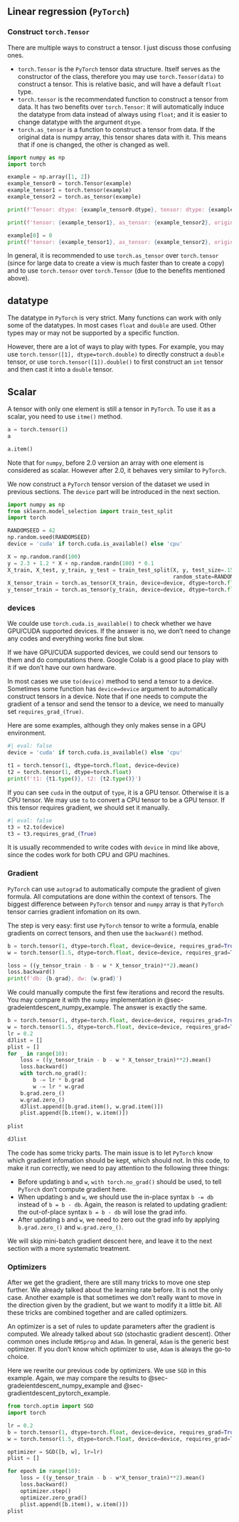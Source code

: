 ## Linear regression (`PyTorch`)

### Construct `torch.Tensor`
There are multiple ways to construct a tensor. I just discuss those confusing ones. 

- `torch.Tensor` is the `PyTorch` tensor data structure. Itself serves as the constructor of the class, therefore you may use `torch.Tensor(data)` to construct a tensor. This is relative basic, and will have a default `float` type.
- `torch.tensor` is the recommendated function to construct a tensor from data. It has two benefits over `torch.Tensor`: it will automatically induce the datatype from data instead of always using `float`; and it is easier to change datatype with the argument `dtype`.
- `torch.as_tensor` is a function to construct a tensor from data. If the original data is numpy array, this tensor shares data with it. This means that if one is changed, the other is changed as well.


```python
import numpy as np
import torch

example = np.array([1, 2])
example_tensor0 = torch.Tensor(example)
example_tensor1 = torch.tensor(example)
example_tensor2 = torch.as_tensor(example)

print(f'Tensor: dtype: {example_tensor0.dtype}, tensor: dtype: {example_tensor1.dtype}')

print(f'tensor: {example_tensor1}, as_tensor: {example_tensor2}, original: {example}')

example[0] = 0
print(f'tensor: {example_tensor1}, as_tensor: {example_tensor2}, original: {example}')
```

In general, it is recommended to use `torch.as_tensor` over `torch.tensor` (since for large data to create a view is much faster than to create a copy) and to use `torch.tensor` over `torch.Tensor` (due to the benefits mentioned above).


::: {.callout-note}
# datatype  
The datatype in `PyTorch` is very strict. Many functions can work with only some of the datatypes. In most cases `float` and `double` are used. Other types may or may not be supported by a specific function. 

However, there are a lot of ways to play with types. For example, you may use `torch.tensor([1], dtype=torch.double)` to directly construct a `double` tensor, or use `torch.tensor([1]).double()` to first construct an `int` tensor and then cast it into a `double` tensor.
:::


::: {.callout-note}
# Scalar
A tensor with only one element is still a tensor in `PyTorch`. To use it as a scalar, you need to use `itme()` method.

```python
a = torch.tensor(1)
a
```

```python
a.item()
```

Note that for `numpy`, before 2.0 version an array with one element is considered as scalar. However after 2.0, it behaves very similar to `PyTorch`.
:::

We now construct a `PyTorch` tensor version of the dataset we used in previous sections. The `device` part will be introduced in the next section.

```python
import numpy as np
from sklearn.model_selection import train_test_split
import torch

RANDOMSEED = 42
np.random.seed(RANDOMSEED)
device = 'cuda' if torch.cuda.is_available() else 'cpu'

X = np.random.rand(100)
y = 2.3 + 1.2 * X + np.random.randn(100) * 0.1
X_train, X_test, y_train, y_test = train_test_split(X, y, test_size=.15,
                                                    random_state=RANDOMSEED)
X_tensor_train = torch.as_tensor(X_train, device=device, dtype=torch.float)
y_tensor_train = torch.as_tensor(y_train, device=device, dtype=torch.float)
```

### devices
We coulde use `torch.cuda.is_available()` to check whether we have GPU/CUDA supported devices. If the answer is no, we don't need to change any codes and everything works fine but slow.

If we have GPU/CUDA supported devices, we could send our tensors to them and do computations there. Google Colab is a good place to play with it if we don't have our own hardware.

In most cases we use `to(device)` method to send a tensor to a device. Sometimes some function has `device=device` argument to automatically construct tensors in a device. Note that if one needs to compute the gradient of a tensor and send the tensor to a device, we need to manually set `requires_grad_(True)`. 

Here are some examples, although they only makes sense in a GPU environment.

```python
#| eval: false
device = 'cuda' if torch.cuda.is_available() else 'cpu'

t1 = torch.tensor(1, dtype=torch.float, device=device)
t2 = torch.tensor(1, dtype=torch.float)
print(f't1: {t1.type()}, t2: {t2.type()}')
```
If you can see `cuda` in the output of `type`, it is a GPU tensor. Otherwise it is a CPU tensor. We may use `to` to convert a CPU tensor to be a GPU tensor. If this tensor requires gradient, we should set it manually.



```python
#| eval: false
t3 = t2.to(device)
t3 = t3.requires_grad_(True)
```

It is usually recommended to write codes with `device` in mind like above, since the codes work for both CPU and GPU machines.

### Gradient {#sec-gradientdescent_pytorch_example}
`PyTorch` can use `autograd` to automatically compute the gradient of given formula. All computations are done within the context of tensors. The biggest difference between `PyTorch` tensor and `numpy` array is that `PyTorch` tensor carries gradient infomation on its own. 

The step is very easy: first use `PyTorch` tensor to write a formula, enable gradients on correct tensors, and then use the `backward()` method.


```python
b = torch.tensor(1, dtype=torch.float, device=device, requires_grad=True)
w = torch.tensor(1.5, dtype=torch.float, device=device, requires_grad=True)

loss = ((y_tensor_train - b - w * X_tensor_train)**2).mean()
loss.backward()
print(f'db: {b.grad}, dw: {w.grad}')
```

We could manually compute the first few iterations and record the results. You may compare it with the `numpy` implementation in @sec-gradeientdescent_numpy_example. The answer is exactly the same.


```python
b = torch.tensor(1, dtype=torch.float, device=device, requires_grad=True)
w = torch.tensor(1.5, dtype=torch.float, device=device, requires_grad=True)
lr = 0.2
dJlist = []
plist = []
for _ in range(10):
    loss = ((y_tensor_train - b - w * X_tensor_train)**2).mean()
    loss.backward()
    with torch.no_grad():
        b -= lr * b.grad
        w -= lr * w.grad
    b.grad.zero_()
    w.grad.zero_()
    dJlist.append([b.grad.item(), w.grad.item()])
    plist.append([b.item(), w.item()])
    
plist
```

```python
dJlist
```


::: {.callout-note}
The code has some tricky parts. The main issue is to let `PyTorch` know which gradient infomation should be kept, which should not. In this code, to make it run correctly, we need to pay attention to the following three things:

- Before updating `b` and `w`, `with torch.no_grad()` should be used, to tell `PyTorch` don't compute gradient here.
- When updating `b` and `w`, we should use the in-place syntax `b -= db` instead of `b = b - db`. Again, the reason is related to updating gradient: the out-of-place syntax `b = b - db` will lose the grad info.
- After updating `b` and `w`, we need to zero out the grad info by applying `b.grad.zero_()` and `w.grad.zero_()`.
:::

We will skip mini-batch gradient descent here, and leave it to the next section with a more systematic treatment.


### Optimizers

After we get the gradient, there are still many tricks to move one step further. We already talked about the learning rate before. It is not the only case. Another example is that sometimes we don't really want to move in the direction given by the gradient, but we want to modify it a little bit. All these tricks are combined together and are called optimizers.

An optimizer is a set of rules to update parameters after the gradient is computed. We already talked about `SGD` (stochastic gradient descent). Other common ones include `RMSprop` and `Adam`. In general, `Adam` is the generic best optimizer. If you don't know which optimizer to use, `Adam` is always the go-to choice.

Here we rewrite our previous code by optimizers. We use `SGD` in this example. Again, we may compare the results to @sec-gradeientdescent_numpy_example and @sec-gradientdescent_pytorch_example.


```python
from torch.optim import SGD
import torch

lr = 0.2
b = torch.tensor(1, dtype=torch.float, device=device, requires_grad=True)
w = torch.tensor(1.5, dtype=torch.float, device=device, requires_grad=True)

optimizer = SGD([b, w], lr=lr)
plist = []

for epoch in range(10):
    loss = ((y_tensor_train - b - w*X_tensor_train)**2).mean()
    loss.backward()
    optimizer.step()
    optimizer.zero_grad()
    plist.append([b.item(), w.item()])
plist
```

